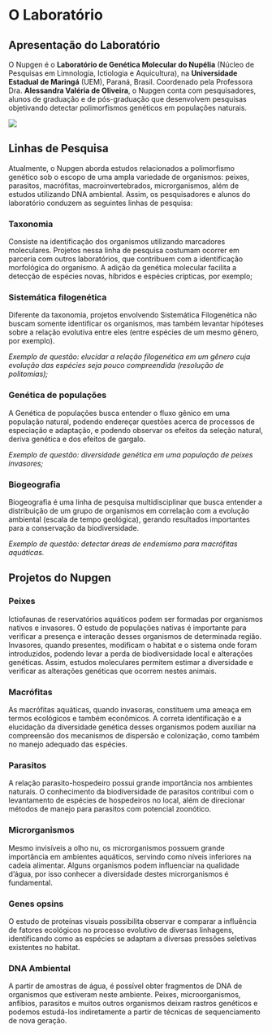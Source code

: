 # O Laboratório

## Apresentação do Laboratório

O Nupgen é o **Laboratório de Genética Molecular do Nupélia** (Núcleo de Pesquisas em Limnologia, Ictiologia e Aquicultura), na **Universidade Estadual de Maringá** (UEM), Paraná, Brasil. Coordenado pela Professora Dra. **Alessandra Valéria de Oliveira**, o Nupgen conta com pesquisadores, alunos de graduação e de pós-graduação que desenvolvem pesquisas objetivando detectar polimorfismos genéticos em populações naturais.

![](figures/lab.jpeg)

## Linhas de Pesquisa

Atualmente, o Nupgen aborda estudos relacionados a polimorfismo genético sob o escopo de uma ampla variedade de organismos: peixes, parasitos, macrófitas, macroinvertebrados, microrganismos, além de estudos utilizando DNA ambiental. Assim, os pesquisadores e alunos do laboratório conduzem as seguintes linhas de pesquisa:

### Taxonomia

Consiste na identificação dos organismos utilizando marcadores moleculares. Projetos nessa linha de pesquisa costumam ocorrer em parceria com outros laboratórios, que contribuem com a identificação morfológica do organismo. A adição da genética molecular facilita a detecção de espécies novas, híbridos e espécies crípticas, por exemplo;

### Sistemática filogenética

Diferente da taxonomia, projetos envolvendo Sistemática Filogenética não buscam somente identificar os organismos, mas também levantar hipóteses sobre a relação evolutiva entre eles (entre espécies de um mesmo gênero, por exemplo).

*Exemplo de questão: elucidar a relação filogenética em um gênero cuja evolução das espécies seja pouco compreendida (resolução de politomias);*

### Genética de populações

A Genética de populações busca entender o fluxo gênico em uma população natural, podendo endereçar questões acerca de processos de especiação e adaptação, e podendo observar os efeitos da seleção natural, deriva genética e dos efeitos de gargalo.

*Exemplo de questão: diversidade genética em uma população de peixes invasores;*

### Biogeografia

Biogeografia é uma linha de pesquisa multidisciplinar que busca entender a distribuição de um grupo de organismos em correlação com a evolução ambiental (escala de tempo geológica), gerando resultados importantes para a conservação da biodiversidade.

*Exemplo de questão: detectar áreas de endemismo para macrófitas aquáticas.*

## Projetos do Nupgen

### Peixes

Ictiofaunas de reservatórios aquáticos podem ser formadas por organismos nativos e invasores. O estudo de populações nativas é importante para verificar a presença e interação desses organismos de determinada região. Invasores, quando presentes, modificam o habitat e o sistema onde foram introduzidos, podendo levar a perda de biodiversidade local e alterações genéticas. Assim, estudos moleculares permitem estimar a diversidade e verificar as alterações genéticas que ocorrem nestes animais.

### Macrófitas

As macrófitas aquáticas, quando invasoras, constituem uma ameaça em termos ecológicos e também econômicos. A correta identificação e a elucidação da diversidade genética desses organismos podem auxiliar na compreensão dos mecanismos de dispersão e colonização, como também no manejo adequado das espécies.

### Parasitos

A relação parasito-hospedeiro possui grande importância nos ambientes naturais. O conhecimento da biodiversidade de parasitos contribui com o levantamento de espécies de hospedeiros no local, além de direcionar métodos de manejo para parasitos com potencial zoonótico.

### Microrganismos

Mesmo invisíveis a olho nu, os microrganismos possuem grande importância em ambientes aquáticos, servindo como níveis inferiores na cadeia alimentar. Alguns organismos podem influenciar na qualidade d'água, por isso conhecer a diversidade destes microrganismos é fundamental.

### Genes opsins

O estudo de proteínas visuais possibilita observar e comparar a influência de fatores ecológicos no processo evolutivo de diversas linhagens, identificando como as espécies se adaptam a diversas pressões seletivas existentes no habitat.

### DNA Ambiental

A partir de amostras de água, é possível obter fragmentos de DNA de organismos que estiveram neste ambiente. Peixes, microorganismos, anfíbios, parasitos e muitos outros organismos deixam rastros genéticos e podemos estudá-los indiretamente a partir de técnicas de sequenciamento de nova geração.
